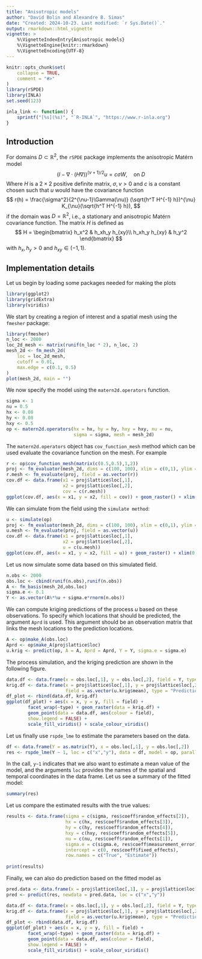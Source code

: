 ```yaml
---
title: "Anisotropic models"
author: "David Bolin and Alexandre B. Simas"
date: "Created: 2024-10-23. Last modified: `r Sys.Date()`."
output: rmarkdown::html_vignette
vignette: >
    %\VignetteIndexEntry{Anisotropic models}
    %\VignetteEngine{knitr::rmarkdown}
    %\VignetteEncoding{UTF-8}
---
```

    
```r
knitr::opts_chunk$set(
    collapse = TRUE,
    comment = "#>"
)
library(rSPDE)
library(INLA)    
set.seed(123)
```

```r
inla_link <- function() {
    sprintf("[%s](%s)", "`R-INLA`", "https://www.r-inla.org")
}
```

## Introduction

For domains $D\subset \mathbb{R}^2$, the `rSPDE` package implements the anisotropic Matérn model
$$
    (I - \nabla\cdot (H\nabla))^{(\nu + 1)/2} u = c\sigma W, \quad \text{on }  D
$$
Where $H$ is a $2\times 2$ positive definite matrix, $\sigma, \nu >0$ and $c$ is a constant chosen such that $u$ would have 
the covariance function 
$$
r(h) = \frac{\sigma^2}{2^{\nu-1}\Gamma(\nu)} (\sqrt{h^T H^{-1} h})^{\nu} K_{\nu}(\sqrt{h^T H^{-1} h}),
$$
if the domain was $D = \mathbb{R}^2$, i.e., a stationary and anisotropic Matérn covariance function. The matrix $H$ is defined as 
$$
H = \begin{bmatrix}
h_x^2 & h_xh_y h_{xy}\\
h_xh_y h_{xy} & h_y^2
\end{bmatrix}
$$
with $h_x,h_y>0$ and $h_{xy} \in (-1,1)$. 

## Implementation details 
Let us begin by loading some packages needed for making the plots
```r
library(ggplot2)
library(gridExtra)
library(viridis)
```
We start by creating a region of interest and a spatial mesh using the `fmesher` package:
```r
library(fmesher)
n_loc <- 2000
loc_2d_mesh <- matrix(runif(n_loc * 2), n_loc, 2)
mesh_2d <- fm_mesh_2d(
    loc = loc_2d_mesh,
    cutoff = 0.01,
    max.edge = c(0.1, 0.5)
)
plot(mesh_2d, main = "")
```

We now specify the model using the `matern2d.operators` function. 
```r
sigma <- 1
nu = 0.5
hx <- 0.08
hy <- 0.08
hxy <- 0.5
op <- matern2d.operators(hx = hx, hy = hy, hxy = hxy, nu = nu, 
                         sigma = sigma, mesh = mesh_2d)
```

The `matern2d.operators` object has `cov_function_mesh` method which can be used 
evaluate the covariance function on the mesh. For example
```r
r <- op$cov_function_mesh(matrix(c(0.5,0.5),1,2))
proj <- fm_evaluator(mesh_2d, dims = c(100, 100), xlim = c(0,1), ylim = c(0,1))
r.mesh <- fm_evaluate(proj, field = as.vector(r))
cov.df <- data.frame(x1 = proj$lattice$loc[,1],
                     x2 = proj$lattice$loc[,2], 
                     cov = c(r.mesh))
ggplot(cov.df, aes(x = x1, y = x2, fill = cov)) + geom_raster() + xlim(0,1) + ylim(0,1) + scale_fill_viridis()
```


We can simulate from the field using the `simulate method`:
```r
u <- simulate(op)
proj <- fm_evaluator(mesh_2d, dims = c(100, 100), xlim = c(0,1), ylim = c(0,1))
u.mesh <- fm_evaluate(proj, field = as.vector(u))
cov.df <- data.frame(x1 = proj$lattice$loc[,1],
                     x2 = proj$lattice$loc[,2], 
                     u = c(u.mesh))
ggplot(cov.df, aes(x = x1, y = x2, fill = u)) + geom_raster() + xlim(0,1) + ylim(0,1) + scale_fill_viridis()
```

Let us now simulate some data based on this simulated field.

```r
n.obs <- 2000
obs.loc <- cbind(runif(n.obs),runif(n.obs))
A <- fm_basis(mesh_2d,obs.loc)
sigma.e <- 0.1
Y <- as.vector(A%*%u + sigma.e*rnorm(n.obs))
```

We can compute kriging predictions of the process $u$ based on these observations. 
To specify which locations that should be predicted, the argument `Aprd` is used. 
This argument should be an observation matrix that links the mesh locations to the prediction locations.  
```r
A <- op$make_A(obs.loc)
Aprd <- op$make_A(proj$lattice$loc)
u.krig <- predict(op, A = A, Aprd = Aprd, Y = Y, sigma.e = sigma.e)
```
The process simulation,  and the kriging prediction are shown in the following figure.

```r
data.df <- data.frame(x = obs.loc[,1], y = obs.loc[,2], field = Y, type = "Data")
krig.df <- data.frame(x = proj$lattice$loc[,1], y = proj$lattice$loc[,2],
                      field = as.vector(u.krig$mean), type = "Prediction")
df_plot <- rbind(data.df, krig.df)
ggplot(df_plot) + aes(x = x, y = y, fill = field) +
        facet_wrap(~type) + geom_raster(data = krig.df) +
        geom_point(data = data.df, aes(colour = field),
        show.legend = FALSE) + 
        scale_fill_viridis() + scale_colour_viridis()

```
Let us finally use `rspde_lme` to estimate the parameters based on the data.

```r
df <- data.frame(Y = as.matrix(Y), x = obs.loc[,1], y = obs.loc[,2])
res <- rspde_lme(Y ~ 1, loc = c("x","y"), data = df, model = op, parallel = TRUE)
```

In the call, `y~1` indicates that we also want to estimate a mean value of the model, and the arguments `loc` provides the names of the spatial and temporal coordinates in the data frame. 
Let us see a summary of the fitted model:

```r
summary(res)
```

Let us compare the estimated results with the true values:
```r
results <- data.frame(sigma = c(sigma, res$coeff$random_effects[2]),
                      hx = c(hx, res$coeff$random_effects[3]), 
                      hy = c(hy, res$coeff$random_effects[4]),
                      hxy = c(hxy, res$coeff$random_effects[5]),
                      nu = c(nu, res$coeff$random_effects[1]),
                      sigma.e = c(sigma.e, res$coeff$measurement_error),
                      intercept = c(0, res$coeff$fixed_effects),
                      row.names = c("True", "Estimate"))
                      
print(results)
```

Finally, we can also do prediction based on the fitted model as 
```r
pred.data <- data.frame(x = proj$lattice$loc[,1], y = proj$lattice$loc[,2])
pred <- predict(res, newdata = pred.data, loc = c("x","y"))

data.df <- data.frame(x = obs.loc[,1], y = obs.loc[,2], field = Y, type = "Data")
krig.df <- data.frame(x = proj$lattice$loc[,1], y = proj$lattice$loc[,2],
                      field = as.vector(u.krig$mean), type = "Prediction")
df_plot <- rbind(data.df, krig.df)
ggplot(df_plot) + aes(x = x, y = y, fill = field) +
        facet_wrap(~type) + geom_raster(data = krig.df) +
        geom_point(data = data.df, aes(colour = field),
        show.legend = FALSE) + 
        scale_fill_viridis() + scale_colour_viridis()

```